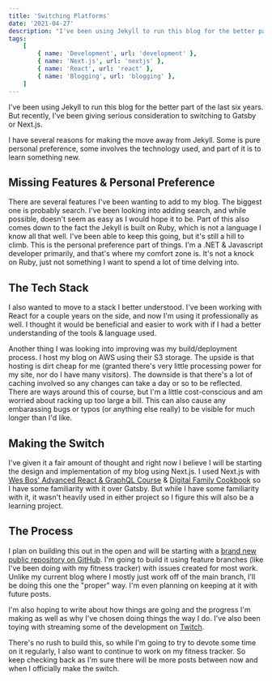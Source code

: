 ```yaml
---
title: 'Switching Platforms'
date: '2021-04-27'
description: "I've been using Jekyll to run this blog for the better part of the last six years. But recently, I've been giving serious consideration to switching to Gatsby or Next.js."
tags:
    [
        { name: 'Development', url: 'development' },
        { name: 'Next.js', url: 'nextjs' },
        { name: 'React', url: 'react' },
        { name: 'Blogging', url: 'blogging' },
    ]
---
```


I've been using Jekyll to run this blog for the better part of the last six years. But recently, I've been giving serious consideration to switching to Gatsby or Next.js.

I have several reasons for making the move away from Jekyll. Some is pure personal preference, some involves the technology used, and part of it is to learn something new.

## Missing Features & Personal Preference

There are several features I've been wanting to add to my blog. The biggest one is probably search. I've been looking into adding search, and while possible, doesn't seem as easy as I would hope it to be. Part of this also comes down to the fact the Jekyll is built on Ruby, which is not a language I know all that well. I've been able to keep this going, but it's still a hill to climb. This is the personal preference part of things. I'm a .NET & Javascript developer primarily, and that's where my comfort zone is. It's not a knock on Ruby, just not something I want to spend a lot of time delving into.

## The Tech Stack

I also wanted to move to a stack I better understood. I've been working with React for a couple years on the side, and now I'm using it professionally as well. I thought it would be beneficial and easier to work with if I had a better understanding of the tools & language used.

Another thing I was looking into improving was my build/deployment process. I host my blog on AWS using their S3 storage. The upside is that hosting is dirt cheap for me (granted there's very little processing power for my site, nor do I have many visitors). The downside is that there's a lot of caching involved so any changes can take a day or so to be reflected. There are ways around this of course, but I'm a little cost-conscious and am worried about racking up too large a bill. This can also cause any embarassing bugs or typos (or anything else really) to be visible for much longer than I'd like.

## Making the Switch

<PostImage src="/images/posts/2021-04-27-switching-platforms/nextjs.svg" alt="Next.js Logo" width={207} height={124} centered shadowed={false} />

I've given it a fair amount of thought and right now I believe I will be starting the design and implementation of my blog using Next.js. I used Next.js with [Wes Bos' Advanced React & GraphQL Course](https://advancedreact.com/) & [Digital Family Cookbook](https://github.com/kpwags/digitalfamilycookbook) so I have some familiarity with it over Gatsby. But while I have some familiarity with it, it wasn't heavily used in either project so I figure this will also be a learning project.

## The Process

I plan on building this out in the open and will be starting with a [brand new public repository on GitHub](https://github.com/kpwags/new.kpwags.com). I'm going to build it using feature branches (like I've been doing with my fitness tracker) with issues created for most work. Unlike my current blog where I mostly just work off of the main branch, I'll be doing this one the "proper" way. I'm even planning on keeping at it with future posts.

I'm also hoping to write about how things are going and the progress I'm making as well as why I've chosen doing things the way I do. I've also been toying with streaming some of the development on [Twitch](https://www.twitch.tv/kpwags).

There's no rush to build this, so while I'm going to try to devote some time on it regularly, I also want to continue to work on my fitness tracker. So keep checking back as I'm sure there will be more posts between now and when I officially make the switch.
